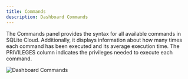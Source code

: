 ```yaml
---
title: Commands
description: Dashboard Commands
---
```


The Commands panel provides the syntax for all available commands in SQLite Cloud. Additionally, it displays information about how many times each command has been executed and its average execution time. The PRIVILEGES column indicates the privileges needed to execute each command.

![Dashboard Commands](@docs-website-assets/introduction/dashboard_commands.png)
